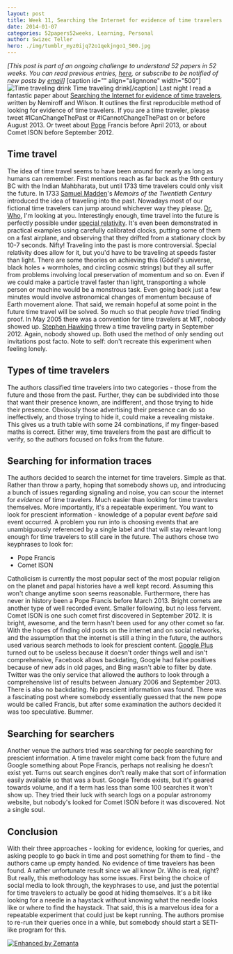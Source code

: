 ```yaml
---
layout: post
title: Week 11, Searching the Internet for evidence of time travelers
date: 2014-01-07
categories: 52papers52weeks, Learning, Personal
author: Swizec Teller
hero: ./img/tumblr_myz0ijq72o1qekjngo1_500.jpg
---
```


_\[This post is part of an ongoing challenge to understand 52 papers in 52 weeks. You can read previous entries, [here](http://swizec.com/blog/category/52-papers-in-52-weeks), or subscribe to be notified of new posts by [email](http://swiz.ec/52papers-list)]_ \[caption id="" align="alignnone" width="500"]![Time traveling drink](./img/tumblr_myz0ijq72o1qekjngo1_500.jpg) Time traveling drink\[/caption] Last night I read a fantastic paper about [Searching the Internet for evidence of time travelers](http://arxiv.org/abs/1312.7128), written by Nemiroff and Wilson. It outlines the first reproducible method of looking for evidence of time travelers. If you are a time traveler, please tweet #ICanChangeThePast or #ICannotChangeThePast on or before August 2013. Or tweet about [Pope](http://en.wikipedia.org/wiki/Pope "Pope") Francis before April 2013, or about Comet ISON before September 2012.

## Time travel

The idea of time travel seems to have been around for nearly as long as humans can remember. First mentions reach as far back as the 9th century BC with the Indian Mahbharata, but until 1733 time travelers could only visit the future. In 1733 [Samuel Madden](http://en.wikipedia.org/wiki/Samuel_Madden "Samuel Madden")'s _Memoirs of the Twentieth Century_ introduced the idea of traveling into the past. Nowadays most of our fictional time travelers can jump around whichever way they please. [Dr. Who](http://en.wikipedia.org/wiki/Doctor_Who "Doctor Who"), I'm looking at you. Interestingly enough, time travel into the future is perfectly possible under [special relativity](http://en.wikipedia.org/wiki/Special_relativity "Special relativity"). It's even been demonstrated in practical examples using carefully calibrated clocks, putting some of them on a fast airplane, and observing that they drifted from a stationary clock by 10-7 seconds. Nifty! Traveling into the past is more controversial. Special relativity does allow for it, but you'd have to be traveling at speeds faster than light. There are some theories on achieving this (Gödel's universe, black holes + wormholes, and circling cosmic strings) but they all suffer from problems involving local preservation of momentum and so on. Even if we could make a particle travel faster than light, transporting a whole person or machine would be a monstrous task. Even going back just a few minutes would involve astronomical changes of momentum because of Earth movement alone. That said, we remain hopeful at some point in the future time travel will be solved. So much so that people _have_ tried finding proof. In May 2005 there was a convention for time travelers at MIT, nobody showed up. [Stephen Hawking](http://www.hawking.org.uk/ "Stephen Hawking") threw a time traveling party in September 2012. Again, nobody showed up. Both used the method of only sending out invitations post facto. Note to self: don't recreate this experiment when feeling lonely.

## Types of time travelers

The authors classified time travelers into two categories - those from the future and those from the past. Further, they can be subdivided into those that want their presence known, are indifferent, and those trying to hide their presence. Obviously those advertising their presence can do so ineffectively, and those trying to hide it, could make a revealing mistake. This gives us a truth table with some 24 combinations, if my finger-based maths is correct. Either way, time travelers from the past are difficult to verify, so the authors focused on folks from the future.

## Searching for information traces

The authors decided to search the internet for time travelers. Simple as that. Rather than throw a party, hoping that somebody shows up, and introducing a bunch of issues regarding signaling and noise, you can scour the internet for _evidence_ of time travelers. Much easier than looking for time travelers themselves. More importantly, it's a repeatable experiment. You want to look for prescient information - knowledge of a popular event _before_ said event occurred. A problem you run into is choosing events that are unambiguously referenced by a single label and that will stay relevant long enough for time travelers to still care in the future. The authors chose two keyphrases to look for:

-   Pope Francis
-   Comet ISON

Catholicism is currently the most popular sect of the most popular religion on the planet and papal histories have a well kept record. Assuming this won't change anytime soon seems reasonable. Furthermore, there has never in history been a Pope Francis before March 2013. Bright comets are another type of well recorded event. Smaller following, but no less fervent. Comet ISON is one such comet first discovered in September 2012. It is bright, awesome, and the term hasn't been used for any other comet so far. With the hopes of finding old posts on the internet and on social networks, and the assumption that the internet is still a thing in the future, the authors used various search methods to look for prescient content. [Google Plus](https://plus.google.com/ "Google+") turned out to be useless because it doesn't order things well and isn't comprehensive, Facebook allows backdating, Google had false positives because of new ads in old pages, and Bing wasn't able to filter by date. Twitter was the only service that allowed the authors to look through a comprehensive list of results between January 2006 and September 2013. There is also no backdating. No prescient information was found. There was a fascinating post where somebody essentially guessed that the new pope would be called Francis, but after some examination the authors decided it was too speculative. Bummer.

## Searching for searchers

Another venue the authors tried was searching for people searching for prescient information. A time traveler might come back from the future and Google something about Pope Francis, perhaps not realising he doesn't exist yet. Turns out search engines don't really make that sort of information easily available so that was a bust. Google Trends exists, but it's geared towards volume, and if a term has less than some 100 searches it won't show up. They tried their luck with search logs on a popular astronomy website, but nobody's looked for Comet ISON before it was discovered. Not a single soul.

## Conclusion

With their three approaches - looking for evidence, looking for queries, and asking people to go back in time and post something for them to find - the authors came up empty handed. No evidence of time travelers has been found. A rather unfortunate result since we all know Dr. Who is real, right? But really, this methodology has some issues. First being the choice of social media to look through, the keyphrases to use, and just the potential for time travelers to actually be good at hiding themselves. It's a bit like looking for a needle in a haystack without knowing what the needle looks like or where to find the haystack. That said, this is a marvelous idea for a repeatable experiment that could just be kept running. The authors promise to re-run their queries once in a while, but somebody should start a SETI-like program for this.

[![Enhanced by Zemanta](http://img.zemanta.com/zemified_e.png?x-id=fbed68fa-ca69-4970-a3cb-85528ec9eed9)](http://www.zemanta.com/?px "Enhanced by Zemanta")
